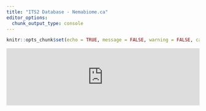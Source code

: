 ```yaml
---
title: "ITS2 Database - Nemabiome.ca"
editor_options: 
  chunk_output_type: console
---
```


```r
knitr::opts_chunk$set(echo = TRUE, message = FALSE, warning = FALSE, cache = TRUE)
```

<style>.main-container { max-width: 100%;}</style>

<script type="text/javascript" src="https://cdnjs.cloudflare.com/ajax/libs/iframe-resizer/3.5.16/iframeResizer.min.js"></script>
<style>
  iframe {
    min-width: 100%;
  }
</style>
<iframe id="myIframe" src="https://ucvm-bio.shinyapps.io/Nematode_ITS2" scrolling="no" frameborder="no"></iframe>
<script>
  iFrameResize({
    heightCalculationMethod: 'taggedElement'
  });
</script>


